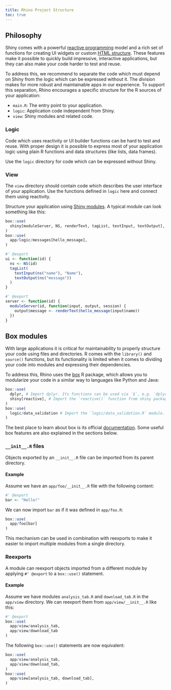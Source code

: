 ```yaml
---
title: Rhino Project Structure
toc: true
---
```


## Philosophy
Shiny comes with a powerful
[reactive programming](https://shiny.rstudio.com/articles/reactivity-overview.html) model
and a rich set of functions for creating UI widgets
or custom [HTML structure](https://shiny.rstudio.com/articles/tag-glossary.html).
These features make it possible to quickly build impressive, interactive applications,
but they can also make your code harder to test and reuse.

To address this, we recommend to separate the code which must depend on Shiny
from the logic which can be expressed without it.
The division makes for more robust and maintainable apps in our experience.
To support this separation,
Rhino encourages a specific structure for the R sources of your application:

* `main.R`: The entry point to your application.
* `logic`: Application code independent from Shiny.
* `view`: Shiny modules and related code.

### Logic
Code which uses reactivity or UI builder functions can be hard to test and reuse.
With proper design it is possible to express most of your application logic
using plain R functions and data structures (like lists, data frames).

Use the `logic` directory for code which can be expressed without Shiny.

### View
The `view` directory should contain code which describes the user interface of your application.
Use the functions defined in `logic` here and connect them using reactivity.

Structure your application using [Shiny modules](https://shiny.rstudio.com/articles/modules.html).
A typical module can look something like this:
```r
box::use(
  shiny[moduleServer, NS, renderText, tagList, textInput, textOutput],
)
box::use(
  app/logic/messages[hello_message],
)

#' @export
ui <- function(id) {
  ns <- NS(id)
  tagList(
    textInput(ns("name"), "Name"),
    textOutput(ns("message"))
  )
}

#' @export
server <- function(id) {
  moduleServer(id, function(input, output, session) {
    output$message <- renderText(hello_message(input$name))
  })
}
```

## Box modules
With large applications it is critical for maintainability
to properly structure your code using files and directories.
R comes with the `library()` and `source()` functions,
but its functionality is limited when it comes
to dividing your code into modules and expressing their dependencies.

To address this, Rhino uses the [box](https://klmr.me/box/) R package,
which allows you to modularize your code in a similar way to languages like Python and Java:
```r
box::use(
  dplyr, # Import dplyr. Its functions can be used via `$`, e.g. `dplyr$filter`.
  shiny[reactive], # Import the `reactive()` function from shiny package.
)
box::use(
  logic/data_validation # Import the `logic/data_validation.R` module.
)
```

The best place to learn about box is its official [documentation](https://klmr.me/box/).
Some useful box features are also explained in the sections below.

### `__init__.R` files
Objects exported by an `__init__.R` file can be imported from its parent directory.

#### Example
Assume we have an `app/foo/__init__.R` file with the following content:
```r
#' @export
bar <- "Hello!"
```

We can now import `bar` as if it was defined in `app/foo.R`:
```r
box::use(
  app/foo[bar]
)
```

This mechanism can be used in combination with reexports
to make it easier to import multiple modules from a single directory.

### Reexports
A module can reexport objects imported from a different module
by applying `#' @export` to a `box::use()` statement.

#### Example
Assume we have modules `analysis_tab.R` and `download_tab.R` in the `app/view` directory.
We can reexport them from `app/view/__init__.R` like this:
```r
#' @export
box::use(
  app/view/analysis_tab,
  app/view/download_tab
)
```

The following `box::use()` statements are now equivalent:
```r
box::use(
  app/view/analysis_tab,
  app/view/download_tab,
)
box::use(
  app/view[analysis_tab, download_tab],
)
```
